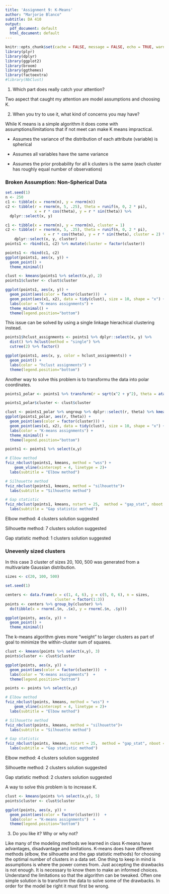```yaml
---
title: 'Assignment 9: K-Means'
author: "Marjorie Blanco"
subtitle: DA 410
output:
  pdf_document: default
  html_document: default
---
```


```r
knitr::opts_chunk$set(cache = FALSE, message = FALSE, echo = TRUE, warning = FALSE)
library(plyr)
library(dplyr)
library(ggplot2)
library(broom)
library(ggthemes)
library(factoextra)
#library(NbClust)
```

1.	Which part does really catch your attention?

Two aspect that caught my attention are model assumptions and choosing K.  

2.	When you try to use it, what kind of concerns you may have?

While K means is a simple algorithm it does come with assumptions/limitations that if not meet can make K means impractical.

-	Assumes the variance of the distribution of each attribute (variable) is spherical

-	Assumes all variables have the same variance

-	Assumes  the prior probability for all k clusters is the same (each cluster has roughly equal number of observations)

### Broken Assumption: Non-Spherical Data

```r
set.seed(1)
n <- 250
c1 <- tibble(x = rnorm(n), y = rnorm(n))
c2 <- tibble(r = rnorm(n, 5, .25), theta = runif(n, 0, 2 * pi),
             x = r * cos(theta), y = r * sin(theta)) %>%
  dplyr::select(x, y)

c1 <- tibble(x = rnorm(n), y = rnorm(n), cluster = 1)
c2 <- tibble(r = rnorm(n, 5, .25), theta = runif(n, 0, 2 * pi),
                 x = r * cos(theta), y = r * sin(theta), cluster = 2) %>%
    dplyr::select(x, y, cluster)
points1 <- rbind(c1, c2) %>% mutate(cluster = factor(cluster))

points1 <- rbind(c1, c2)
ggplot(points1, aes(x, y)) + 
  geom_point() +  
  theme_minimal()
```

```r
clust <- kmeans(points1 %>% select(x,y), 2)
points1$cluster <- clust$cluster

ggplot(points1, aes(x, y)) + 
  geom_point(aes(color = factor(cluster)))  +
  geom_point(aes(x1, x2), data = tidy(clust), size = 10, shape = "x") +
  labs(color = "K-means assignments") +  
  theme_minimal() +
  theme(legend.position="bottom")
```

This issue can be solved by using a single linkage hierachical clustering instead.

```r
points1$hclust_assignments <- points1 %>% dplyr::select(x, y) %>%
  dist() %>% hclust(method = "single") %>%
  cutree(2) %>% factor()

ggplot(points1, aes(x, y, color = hclust_assignments)) +
  geom_point() +
  labs(color = "hclust assignments") +
  theme(legend.position="bottom")
```

Another way to solve this problem is to transformu the data into polar coordinates.

```r
points1_polar <- points1 %>% transform(r = sqrt(x^2 + y^2), theta = atan(y / x))

points1_polar$cluster <- clust$cluster

clust <- points1_polar %>% ungroup %>% dplyr::select(r, theta) %>% kmeans(2)
ggplot(points1_polar, aes(r, theta)) + 
  geom_point(aes(color = factor(cluster))) +
  geom_point(aes(x1, x2), data = tidy(clust), size = 10, shape = "x") +
  labs(color = "K-means assignments") +  
  theme_minimal() +
  theme(legend.position="bottom")
```

```r
points1 <- points1 %>% select(x,y)

# Elbow method
fviz_nbclust(points1, kmeans, method = "wss") +
    geom_vline(xintercept = 4, linetype = 2)+
  labs(subtitle = "Elbow method")

# Silhouette method
fviz_nbclust(points1, kmeans, method = "silhouette")+
  labs(subtitle = "Silhouette method")

# Gap statistic
fviz_nbclust(points1, kmeans, nstart = 25,  method = "gap_stat", nboot = 50) +
  labs(subtitle = "Gap statistic method")
```

Elbow method: 4 clusters solution suggested

Silhouette method: 7 clusters solution suggested

Gap statistic method: 1 clusters solution suggested

### Unevenly sized clusters

In this case 3 cluster of sizes 20, 100, 500 was generated from a multivariate Gaussian distribution.

```r
sizes <- c(20, 100, 500)
```

```r
set.seed(1)

centers <- data.frame(x = c(1, 4, 6), y = c(5, 0, 6), n = sizes,
                      cluster = factor(1:3))
points <- centers %>% group_by(cluster) %>%
  do(tibble(x = rnorm(.$n, .$x), y = rnorm(.$n, .$y)))

ggplot(points, aes(x, y)) + 
  geom_point() +  
  theme_minimal() 
```

The k-means algorithm gives more “weight” to larger clusters as part of goal to minimize the within-cluster sum of squares.

```r
clust <- kmeans(points %>% select(x,y), 3)
points$cluster <- clust$cluster

ggplot(points, aes(x, y)) + 
  geom_point(aes(color = factor(cluster)))  +
  labs(color = "K-means assignments")  +
  theme(legend.position="bottom")
```

```r
points <- points %>% select(x,y)

# Elbow method
fviz_nbclust(points, kmeans, method = "wss") +
    geom_vline(xintercept = 4, linetype = 2)+
  labs(subtitle = "Elbow method")

# Silhouette method
fviz_nbclust(points, kmeans, method = "silhouette")+
  labs(subtitle = "Silhouette method")

# Gap statistic
fviz_nbclust(points, kmeans, nstart = 25,  method = "gap_stat", nboot = 50) +
  labs(subtitle = "Gap statistic method")
```

Elbow method: 4 clusters solution suggested

Silhouette method: 2 clusters solution suggested

Gap statistic method: 2 clusters solution suggested

A way to solve this problem is to increase K.

```r
clust <- kmeans(points %>% select(x,y), 5)
points$cluster <- clust$cluster

ggplot(points, aes(x, y)) + 
  geom_point(aes(color = factor(cluster)))  +
  labs(color = "K-means assignments")  +
  theme(legend.position="bottom")
```

3. Do you like it? Why or why not?

Like many of the modeling methods we learned in class K-means have advantages, disadvantage and limitations.  K-means does have different methods (elbow, the silhouette and the gap statistic methods) for choosing the optimal number of clusters in a data set.  One thing to keep in mind is assumptions is where the power comes from.  Just accepting the drawbacks is not enough. It is necessary to know them to make an informed choices. Understand the limitations so that the algorithm can be tweaked.  Often one simple solution is to transform the data to solve some of the drawbacks. In order for the model be right it must first be wrong.